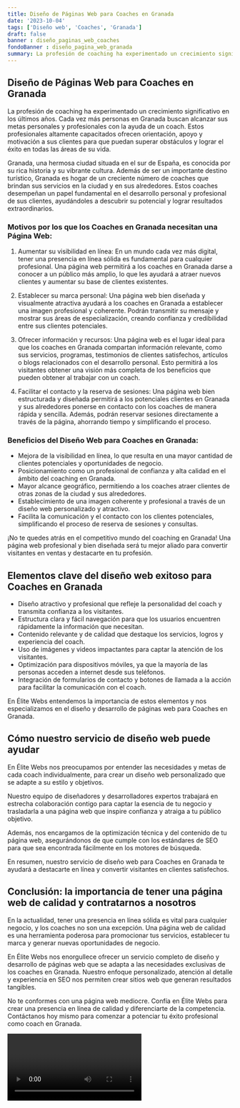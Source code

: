 ```yaml
---
title: Diseño de Páginas Web para Coaches en Granada
date: '2023-10-04'
tags: ['Diseño web', 'Coaches', 'Granada']
draft: false
banner : diseño_paginas_web_coaches
fondoBanner : diseño_pagina_web_granada
summary: La profesión de coaching ha experimentado un crecimiento significativo en los últimos años. Cada vez más personas en Granada buscan alcanzar sus metas personales y profesionales con la ayuda de un coach. Estos profesionales altamente capacitados ofrecen orientación, apoyo y motivación a sus clientes para que puedan superar obstáculos y lograr el éxito en todas las áreas de su vida.
---
```


## Diseño de Páginas Web para Coaches en Granada

La profesión de coaching ha experimentado un crecimiento significativo en los últimos años. Cada vez más personas en Granada buscan alcanzar sus metas personales y profesionales con la ayuda de un coach. Estos profesionales altamente capacitados ofrecen orientación, apoyo y motivación a sus clientes para que puedan superar obstáculos y lograr el éxito en todas las áreas de su vida.

Granada, una hermosa ciudad situada en el sur de España, es conocida por su rica historia y su vibrante cultura. Además de ser un importante destino turístico, Granada es hogar de un creciente número de coaches que brindan sus servicios en la ciudad y en sus alrededores. Estos coaches desempeñan un papel fundamental en el desarrollo personal y profesional de sus clientes, ayudándoles a descubrir su potencial y lograr resultados extraordinarios.

### Motivos por los que los Coaches en Granada necesitan una Página Web:

1. Aumentar su visibilidad en línea: En un mundo cada vez más digital, tener una presencia en línea sólida es fundamental para cualquier profesional. Una página web permitirá a los coaches en Granada darse a conocer a un público más amplio, lo que les ayudará a atraer nuevos clientes y aumentar su base de clientes existentes.

2. Establecer su marca personal: Una página web bien diseñada y visualmente atractiva ayudará a los coaches en Granada a establecer una imagen profesional y coherente. Podrán transmitir su mensaje y mostrar sus áreas de especialización, creando confianza y credibilidad entre sus clientes potenciales.

3. Ofrecer información y recursos: Una página web es el lugar ideal para que los coaches en Granada compartan información relevante, como sus servicios, programas, testimonios de clientes satisfechos, artículos o blogs relacionados con el desarrollo personal. Esto permitirá a los visitantes obtener una visión más completa de los beneficios que pueden obtener al trabajar con un coach.

4. Facilitar el contacto y la reserva de sesiones: Una página web bien estructurada y diseñada permitirá a los potenciales clientes en Granada y sus alrededores ponerse en contacto con los coaches de manera rápida y sencilla. Además, podrán reservar sesiones directamente a través de la página, ahorrando tiempo y simplificando el proceso.

### Beneficios del Diseño Web para Coaches en Granada:

- Mejora de la visibilidad en línea, lo que resulta en una mayor cantidad de clientes potenciales y oportunidades de negocio.
- Posicionamiento como un profesional de confianza y alta calidad en el ámbito del coaching en Granada.
- Mayor alcance geográfico, permitiendo a los coaches atraer clientes de otras zonas de la ciudad y sus alrededores.
- Establecimiento de una imagen coherente y profesional a través de un diseño web personalizado y atractivo.
- Facilita la comunicación y el contacto con los clientes potenciales, simplificando el proceso de reserva de sesiones y consultas.

¡No te quedes atrás en el competitivo mundo del coaching en Granada! Una página web profesional y bien diseñada será tu mejor aliado para convertir visitantes en ventas y destacarte en tu profesión.

<GifSeo />

<Cta />

## Elementos clave del diseño web exitoso para Coaches en Granada

- Diseño atractivo y profesional que refleje la personalidad del coach y transmita confianza a los visitantes.
- Estructura clara y fácil navegación para que los usuarios encuentren rápidamente la información que necesitan.
- Contenido relevante y de calidad que destaque los servicios, logros y experiencia del coach.
- Uso de imágenes y videos impactantes para captar la atención de los visitantes.
- Optimización para dispositivos móviles, ya que la mayoría de las personas acceden a internet desde sus teléfonos.
- Integración de formularios de contacto y botones de llamada a la acción para facilitar la comunicación con el coach.

En Élite Webs entendemos la importancia de estos elementos y nos especializamos en el diseño y desarrollo de páginas web para Coaches en Granada.

## Cómo nuestro servicio de diseño web puede ayudar

En Élite Webs nos preocupamos por entender las necesidades y metas de cada coach individualmente, para crear un diseño web personalizado que se adapte a su estilo y objetivos.

Nuestro equipo de diseñadores y desarrolladores expertos trabajará en estrecha colaboración contigo para captar la esencia de tu negocio y trasladarla a una página web que inspire confianza y atraiga a tu público objetivo.

Además, nos encargamos de la optimización técnica y del contenido de tu página web, asegurándonos de que cumple con los estándares de SEO para que sea encontrada fácilmente en los motores de búsqueda.

En resumen, nuestro servicio de diseño web para Coaches en Granada te ayudará a destacarte en línea y convertir visitantes en clientes satisfechos.

## Conclusión: la importancia de tener una página web de calidad y contratarnos a nosotros

En la actualidad, tener una presencia en línea sólida es vital para cualquier negocio, y los coaches no son una excepción. Una página web de calidad es una herramienta poderosa para promocionar tus servicios, establecer tu marca y generar nuevas oportunidades de negocio.

En Élite Webs nos enorgullece ofrecer un servicio completo de diseño y desarrollo de páginas web que se adapta a las necesidades exclusivas de los coaches en Granada. Nuestro enfoque personalizado, atención al detalle y experiencia en SEO nos permiten crear sitios web que generan resultados tangibles.

No te conformes con una página web mediocre. Confía en Élite Webs para crear una presencia en línea de calidad y diferenciarte de la competencia. Contáctanos hoy mismo para comenzar a potenciar tu éxito profesional como coach en Granada.

<Video />

<CtaBot job='Coaches' city='Granada'/>

<Gmaps query='Granada+españa+maps' />